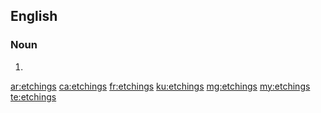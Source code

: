 ==English==

===Noun===
{{head|en|noun plural form}}

# {{plural of|etching|lang=en}}

[[ar:etchings]]
[[ca:etchings]]
[[fr:etchings]]
[[ku:etchings]]
[[mg:etchings]]
[[my:etchings]]
[[te:etchings]]